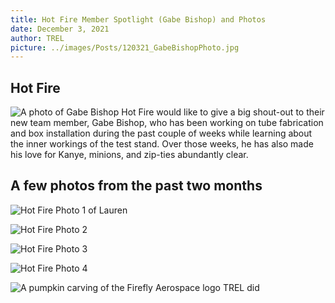 ```yaml
---
title: Hot Fire Member Spotlight (Gabe Bishop) and Photos
date: December 3, 2021
author: TREL
picture: ../images/Posts/120321_GabeBishopPhoto.jpg
---
```


## Hot Fire

![A photo of Gabe Bishop](/images/Posts/120321_GabeBishopPhoto.jpg)
Hot Fire would like to give a big shout-out to their new team member, Gabe Bishop, who has been working on tube fabrication and box installation during the past couple of weeks while learning about the inner workings of the test stand. Over those weeks, he has also made his love for Kanye, minions, and zip-ties abundantly clear.

## A few photos from the past two months

![Hot Fire Photo 1 of Lauren](/images/Posts/120321_HotFirePhoto1.jpg)

![Hot Fire Photo 2](/images/Posts/120321_HotFirePhoto2.jpg)

![Hot Fire Photo 3](/images/Posts/120321_HotFirePhoto3.jpg)

![Hot Fire Photo 4](/images/Posts/120321_HotFirePhoto4.jpg)

![A pumpkin carving of the Firefly Aerospace logo TREL did](/images/Posts/120321_FireflyPumpkin.jpg)
